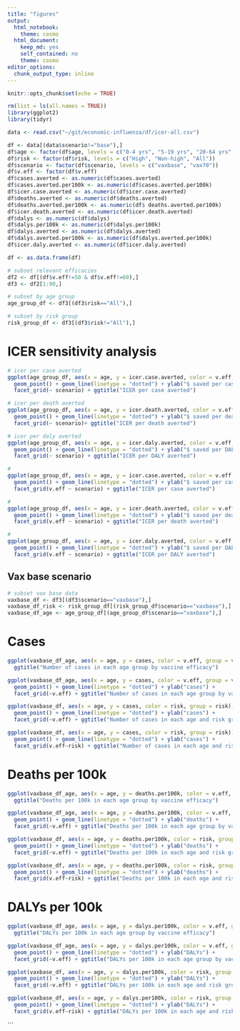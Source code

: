 ```yaml
---
title: "figures"
output: 
  html_notebook: 
    theme: cosmo
  html_document: 
    keep_md: yes
    self_contained: no
    theme: cosmo
editor_options: 
  chunk_output_type: inline
---
```


```r
knitr::opts_chunk$set(echo = TRUE)
```

```r
rm(list = ls(all.names = TRUE))
library(ggplot2)
library(tidyr)
```

```r
data <- read.csv("~/git/economic-influenza/df/icer-all.csv")

df <- data[(data$scenario!="base"),]
df$age <- factor(df$age, levels = c("0-4 yrs", "5-19 yrs", "20-64 yrs", "65+ yrs", "All"))
df$risk <- factor(df$risk, levels = c("High", "Non-high", "All"))
df$scenario <- factor(df$scenario, levels = c("vaxbase", "vax70"))
df$v.eff <- factor(df$v.eff)
df$cases.averted <- as.numeric(df$cases.averted)
df$cases.averted.per100k <- as.numeric(df$cases.averted.per100k)
df$icer.case.averted <- as.numeric(df$icer.case.averted)
df$deaths.averted <- as.numeric(df$deaths.averted)
df$deaths.averted.per100k <- as.numeric(df$ deaths.averted.per100k)
df$icer.death.averted <- as.numeric(df$icer.death.averted)
df$dalys <- as.numeric(df$dalys)
df$dalys.per100k <- as.numeric(df$dalys.per100k)
df$dalys.averted <- as.numeric(df$dalys.averted)
df$dalys.averted.per100k <- as.numeric(df$dalys.averted.per100k)
df$icer.daly.averted <- as.numeric(df$icer.daly.averted)

df <- as.data.frame(df)
```

```r
# subset relevant efficacies
df2 <- df[(df$v.eff!=50 & df$v.eff!=60),]
df3 <- df2[1:90,]

# subset by age group
age_group_df <- df3[(df3$risk=="All"),]

# subset by risk group
risk_group_df <- df3[(df3$risk!="All"),]
```




# ICER sensitivity analysis

```r
# icer per case averted
ggplot(age_group_df, aes(x = age, y = icer.case.averted, color = v.eff, group = v.eff)) + labs(color = "Vaccine \nefficacy") +
  geom_point() + geom_line(linetype = "dotted") + ylab("$ saved per case averted") +
  facet_grid(~ scenario) + ggtitle("ICER per case averted")

# icer per death averted
ggplot(age_group_df, aes(x = age, y = icer.death.averted, color = v.eff, group = v.eff)) + labs(color = "Vaccine \nefficacy") +
  geom_point() + geom_line(linetype = "dotted") + ylab("$ saved per death averted") +
  facet_grid(~ scenario)+ ggtitle("ICER per death averted")

# icer per daly averted
ggplot(age_group_df, aes(x = age, y = icer.daly.averted, color = v.eff, group = v.eff)) + labs(color = "Vaccine \nefficacy") +
  geom_point() + geom_line(linetype = "dotted") + ylab("$ saved per DALY averted") +
  facet_grid(~ scenario) + ggtitle("ICER per DALY averted")
```

```r
#
ggplot(age_group_df, aes(x = age, y = icer.case.averted, color = v.eff, group = v.eff)) + labs(color = "Vaccine \nefficacy") +
  geom_point() + geom_line(linetype = "dotted") + ylab("$ saved per case averted") +
  facet_grid(v.eff ~ scenario) + ggtitle("ICER per case averted")

#
ggplot(age_group_df, aes(x = age, y = icer.death.averted, color = v.eff, group = v.eff)) + labs(color = "Vaccine \nefficacy") +
  geom_point() + geom_line(linetype = "dotted") + ylab("$ saved per death averted") +
  facet_grid(v.eff ~ scenario) + ggtitle("ICER per death averted")

#
ggplot(age_group_df, aes(x = age, y = icer.daly.averted, color = v.eff, group = v.eff)) + labs(color = "Vaccine \nefficacy") +
  geom_point() + geom_line(linetype = "dotted") + ylab("$ saved per DALY averted") +
  facet_grid(v.eff ~ scenario) + ggtitle("ICER per DALY averted")
```


## Vax base scenario

```r
# subset vax base data
vaxbase_df <- df3[(df3$scenario=="vaxbase"),]
vaxbase_df_risk <- risk_group_df[(risk_group_df$scenario=="vaxbase"),]
vaxbase_df_age <- age_group_df[(age_group_df$scenario=="vaxbase"),]
```

# Cases

```r
ggplot(vaxbase_df_age, aes(x = age, y = cases, color = v.eff, group = v.eff)) + geom_point() + geom_line(linetype = "dotted") +
  ggtitle("Number of cases in each age group by vaccine efficacy")

ggplot(vaxbase_df_age, aes(x = age, y = cases, color = v.eff, group = v.eff)) + labs(color = "Vaccine \nefficacy") +
  geom_point() + geom_line(linetype = "dotted") + ylab("cases") +
  facet_grid(~v.eff) + ggtitle("Number of cases in each age group by vaccine efficacy")

ggplot(vaxbase_df, aes(x = age, y = cases, color = risk, group = risk)) + labs(color = "Risk \ngroup") +
  geom_point() + geom_line(linetype = "dotted") + ylab("cases") +
  facet_grid(~v.eff) + ggtitle("Number of cases in each age and risk group by vaccine efficacy")

ggplot(vaxbase_df, aes(x = age, y = cases, color = risk, group = risk)) + labs(color = "Risk \ngroup") +
  geom_point() + geom_line(linetype = "dotted") + ylab("cases") +
  facet_grid(v.eff~risk) + ggtitle("Number of cases in each age and risk group by vaccine efficacy")
```

# Deaths per 100k

```r
ggplot(vaxbase_df_age, aes(x = age, y = deaths.per100k, color = v.eff, group = v.eff)) + geom_point() + geom_line(linetype = "dotted") +
  ggtitle("Deaths per 100k in each age group by vaccine efficacy")

ggplot(vaxbase_df_age, aes(x = age, y = deaths.per100k, color = v.eff, group = v.eff)) + labs(color = "Vaccine \nefficacy") +
  geom_point() + geom_line(linetype = "dotted") + ylab("deaths") +
  facet_grid(~v.eff) + ggtitle("Deaths per 100k in each age group by vaccine efficacy")

ggplot(vaxbase_df, aes(x = age, y = deaths.per100k, color = risk, group = risk)) + labs(color = "Risk \ngroup") +
  geom_point() + geom_line(linetype = "dotted") + ylab("deaths") +
  facet_grid(~v.eff) + ggtitle("Deaths per 100k in each age and risk group by vaccine efficacy")

ggplot(vaxbase_df, aes(x = age, y = deaths.per100k, color = risk, group = risk)) + labs(color = "Risk \ngroup") +
  geom_point() + geom_line(linetype = "dotted") + ylab("deaths") +
  facet_grid(v.eff~risk) + ggtitle("Deaths per 100k in each age and risk group by vaccine efficacy")
```

# DALYs per 100k

```r
ggplot(vaxbase_df_age, aes(x = age, y = dalys.per100k, color = v.eff, group = v.eff)) + geom_point() + geom_line(linetype = "dotted") +
  ggtitle("DALYs per 100k in each age group by vaccine efficacy")

ggplot(vaxbase_df_age, aes(x = age, y = dalys.per100k, color = v.eff, group = v.eff)) + labs(color = "Vaccine \nefficacy") +
  geom_point() + geom_line(linetype = "dotted") + ylab("DALYs") +
  facet_grid(~v.eff) + ggtitle("DALYs per 100k in each age group by vaccine efficacy")

ggplot(vaxbase_df, aes(x = age, y = dalys.per100k, color = risk, group = risk)) + labs(color = "Risk \ngroup") +
  geom_point() + geom_line(linetype = "dotted") + ylab("DALYs") +
  facet_grid(~v.eff) + ggtitle("DALYs per 100k in each age and risk group by vaccine efficacy")

ggplot(vaxbase_df, aes(x = age, y = dalys.per100k, color = risk, group = risk)) + labs(color = "Risk \ngroup") +
  geom_point() + geom_line(linetype = "dotted") + ylab("DALYs") +
  facet_grid(v.eff~risk) + ggtitle("DALYs per 100k in each age and risk group by vaccine efficacy")
```
```





